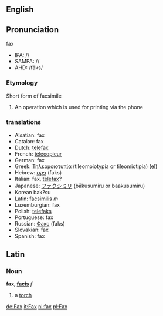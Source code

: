 ==English==
==Pronunciation==
fax
*IPA: //
*SAMPA: //
*AHD: /făks/

=== Etymology ===

Short form of facsimile
{{wikipedia}}
# An operation which is used for printing via the phone
===translations===
*Alsatian: fax
*Catalan: fax
*Dutch: [[telefax]]
*French: [[télécopieur]]
*German: fax
*Greek: [[Τηλεομοιοτυπία]] (tileomoiotypia or tileomiotipia) ([[:el:Τηλεομοιοτυπία|el]])
*Hebrew: [[פקס]] (faks)
*Italian: fax, [[telefax]]?
*Japanese: [[ファクシミリ]] (bākusumiru or baakusumiru)
*Korean<!--: [[]] (-->bak?su<!--)-->
*Latin: [[facsimilis]] ''m''
*Luxemburgian: fax
*Polish: [[telefaks]]
*Portuguese: fax
*Russian: [[Факс]] (faks)
*Slovakian: fax
*Spanish: fax

==Latin==
===Noun===
'''fax, [[Wiktionary Appendix:Latin third declension|facis]]''' ''f''

#a [[torch]]

[[de:Fax]]
[[it:Fax]]
[[nl:fax]]
[[pl:Fax]]